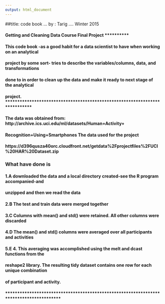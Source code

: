```yaml
---
output: html_document
---
```

##title: code book ...     by : Tarig  ....     Winter 2015

#### Getting and Cleaning Data Course Final Project **********

#### This code book -as a good habit for a data scientist to have when working on an analytical

#### project by some sort- tries to describe the variables/columns, data, and transformations

#### done to in order to clean up the data and make it ready to next stage of the analytical

#### project.    ***************************************************************************

#### The data was obtained from: http://archive.ics.uci.edu/ml/datasets/Human+Activity+

#### Recognition+Using+Smartphones The data used for the project
 
#### https://d396qusza40orc.cloudfront.net/getdata%2Fprojectfiles%2FUCI%20HAR%20Dataset.zip

###  What have done is

#### 1.A downloaded the data and a local directory created-see the R program accompanied-and

#### unzipped and then we read the data

#### 2.B  The test and train data were merged together

#### 3.C Columns with mean() and std() were retained. All other columns were discarded

#### 4.D  The mean() and std() columns were averaged over all participants and activities

#### 5.E 4.  This averaging was accomplished using the melt and dcast functions from the

#### reshape2 library. The resulting tidy dataset contains one row for each unique combination

#### of participant and activity.

#### ***************************************************************************************
